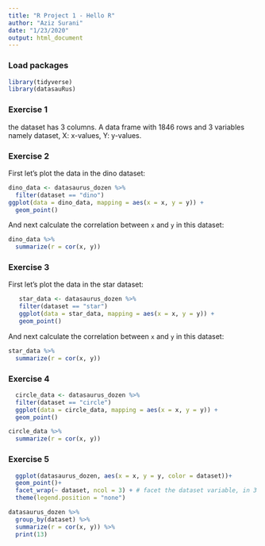 ```yaml
---
title: "R Project 1 - Hello R"
author: "Aziz Surani"
date: "1/23/2020"
output: html_document
---
```


### Load packages

```r
library(tidyverse) 
library(datasauRus)
```

### Exercise 1

the dataset has 3 columns. A data frame with 1846 rows and 3 variables namely dataset, X: x-values, Y: y-values. 

### Exercise 2


First let's plot the data in the dino dataset:

```r
dino_data <- datasaurus_dozen %>%
  filter(dataset == "dino")
ggplot(data = dino_data, mapping = aes(x = x, y = y)) +
  geom_point()
```

And next calculate the correlation between `x` and `y` in this dataset:

```r
dino_data %>%
  summarize(r = cor(x, y))
```

### Exercise 3

First let's plot the data in the star dataset:

```r
   star_data <- datasaurus_dozen %>%
   filter(dataset == "star")
   ggplot(data = star_data, mapping = aes(x = x, y = y)) +
   geom_point()
```

And next calculate the correlation between `x` and `y` in this dataset:

```r
star_data %>%
  summarize(r = cor(x, y))
```

### Exercise 4



```r
  circle_data <- datasaurus_dozen %>%
  filter(dataset == "circle")
  ggplot(data = circle_data, mapping = aes(x = x, y = y)) +
  geom_point()
```

```r
circle_data %>%
  summarize(r = cor(x, y))
```

### Exercise 5



```r
  ggplot(datasaurus_dozen, aes(x = x, y = y, color = dataset))+
  geom_point()+
  facet_wrap(~ dataset, ncol = 3) + # facet the dataset variable, in 3 cols
  theme(legend.position = "none")
```


```r
datasaurus_dozen %>%
  group_by(dataset) %>%
  summarize(r = cor(x, y)) %>%
  print(13)
```









